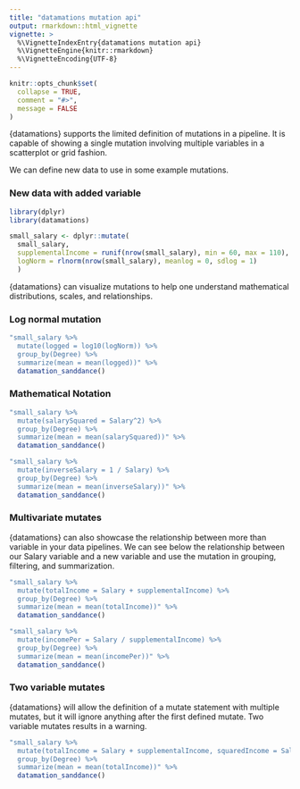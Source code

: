 ```yaml
---
title: "datamations mutation api"
output: rmarkdown::html_vignette
vignette: >
  %\VignetteIndexEntry{datamations mutation api}
  %\VignetteEngine{knitr::rmarkdown}
  %\VignetteEncoding{UTF-8}
---
```


```r
knitr::opts_chunk$set(
  collapse = TRUE,
  comment = "#>",
  message = FALSE
)
```

{datamations} supports the limited definition of mutations in a pipeline. It is capable of showing a single mutation involving multiple variables in a scatterplot or grid fashion.

We can define new data to use in some example mutations.

### New data with added variable

```r
library(dplyr)
library(datamations)

small_salary <- dplyr::mutate(
  small_salary, 
  supplementalIncome = runif(nrow(small_salary), min = 60, max = 110),
  logNorm = rlnorm(nrow(small_salary), meanlog = 0, sdlog = 1)
  )

```

{datamations} can visualize mutations to help one understand mathematical distributions, scales, and relationships. 

### Log normal mutation

```r

"small_salary %>%
  mutate(logged = log10(logNorm)) %>%
  group_by(Degree) %>%
  summarize(mean = mean(logged))" %>%
  datamation_sanddance()
```


### Mathematical Notation

```r

"small_salary %>%
  mutate(salarySquared = Salary^2) %>%
  group_by(Degree) %>%
  summarize(mean = mean(salarySquared))" %>%
  datamation_sanddance()

"small_salary %>%
  mutate(inverseSalary = 1 / Salary) %>%
  group_by(Degree) %>%
  summarize(mean = mean(inverseSalary))" %>%
  datamation_sanddance()

```


### Multivariate mutates

{datamations} can also showcase the relationship between more than variable in your data pipelines. We can see below the relationship between our Salary variable and a new variable and use the mutation in grouping, filtering, and summarization.

```r

"small_salary %>%
  mutate(totalIncome = Salary + supplementalIncome) %>%
  group_by(Degree) %>%
  summarize(mean = mean(totalIncome))" %>%
  datamation_sanddance()

"small_salary %>%
  mutate(incomePer = Salary / supplementalIncome) %>%
  group_by(Degree) %>%
  summarize(mean = mean(incomePer))" %>%
  datamation_sanddance()

```

### Two variable mutates

{datamations} will allow the definition of a mutate statement with multiple mutates, but it will ignore anything after the first defined mutate. Two variable mutates results in a warning.

```r
"small_salary %>%
  mutate(totalIncome = Salary + supplementalIncome, squaredIncome = Salary^2) %>%
  group_by(Degree) %>%
  summarize(mean = mean(totalIncome))" %>%
  datamation_sanddance()
```
